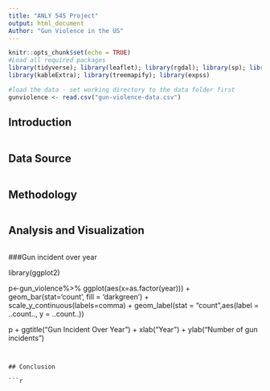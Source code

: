 ```yaml
---
title: "ANLY 545 Project"
output: html_document
Author: "Gun Violence in the US"
---
```


```r
knitr::opts_chunk$set(echo = TRUE)
#Load all required packages
library(tidyverse); library(leaflet); library(rgdal); library(sp); library(readr); library(plotly); library(scales);
library(kableExtra); library(treemapify); library(expss)

#load the data - set working directory to the data folder first
gunviolence <- read.csv("gun-violence-data.csv")
```

## Introduction

```r

```

## Data Source

```r

```

## Methodology

```r

```

## Analysis and Visualization

```r

```
###Gun incident over year

library(ggplot2)

p<-gun_violence%>%
  ggplot(aes(x=as.factor(year))) + geom_bar(stat='count', fill = 'darkgreen') +
  scale_y_continuous(labels=comma) +
  geom_label(stat = "count",aes(label = ..count.., y = ..count..))

p + ggtitle("Gun Incident Over Year") +
  xlab("Year") + ylab("Number of gun incidents")
```


## Conclusion

```r

```
